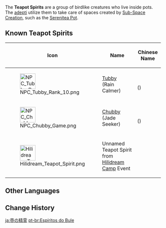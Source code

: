 {{See also|Adepti}}
{{Terminology Infobox
|image        = File:NPC Tubby Rank 10.png
|caption      = Tubby
|type         = Factions
}}
The '''Teapot Spirits''' are a group of birdlike creatures who live inside pots. The [[adepti]] utilize them to take care of spaces created by [[Sub-Space Creation]], such as the [[Serenitea Pot]].

==Known Teapot Spirits==
{| class="wikitable"
!Icon!!Name!!Chinese Name
|-
|[[File:NPC Tubby Rank 10.png|50px]]
|[[Tubby]]<br>(Rain Calmer)
|{{zh|阿圆|rm=Ā Yuán}}<br>({{zh|销虹霁雨真君|rm=Xiāohóng Jìyǔ Zhēnjūn|tl=The Perfected Lord who Erases the Rainbows and Dissipates the Rain}})
|-
|[[File:NPC Chubby Game.png|50px]]
|[[Chubby]]<br>(Jade Seeker)
|{{zh|阿嘟|rm=Ā Dū}}<br>({{zh|寻瑰纳琦真君|rm=Xúnguī Nàqí Zhēnjūn|tl=The Perfected Lord who Seeks Gems and Receives Jade}})
|-
|[[File:Hilidream Teapot Spirit.png|50px]]
|Unnamed Teapot Spirit from [[Hilidream Camp]] Event
|
|}

==Other Languages==
{{Other Languages
|en      = Teapot Spirit
|zhs     = 壶灵
|zhs_rm  = Húlíng
|zht     = 壺靈
|zht_rm  = Húlíng
|zh_tl   = Pot Spirit
|ja      = 壺の精霊
|ja_rm   = Tsubo no Seirei
|ja_tl   = Pot Spirit
|ko      = {{tt|주전자|酒煎子}} {{tt|정령|精靈}}
|ko_rm   = Jujeonja Jeongryeong
|ko_tl   = Kettle Spirit
|es      = Espíritu de la tetera
|es_tl   = Spirit of the Teapot
|fr      = Esprit de la théière
|fr_tl   = Spirit of the Teapot
|ru      = Дух чайника
|ru_tl   = Spirit of the Teapot
|th      = Teapot Spirit
|vi      = Tiên Ấm
|vi_tl   = 
|de      = Kannengeist
|de_tl   = Pot Spirit
|id      = Roh Penghuni Poci
|id_tl   = Teapot-Dwelling Spirit
|pt      = Espírito do Bule
|pt_tl   = 
|tr      = Çaydanlık Ruhu
|tr_tl   = 
|it      = Spirito della teiera
|it_tl   = 
}}

==Change History==
{{Change History|introduced=1.4}}

[[ja:壺の精霊]]
[[pt-br:Espíritos do Bule]]